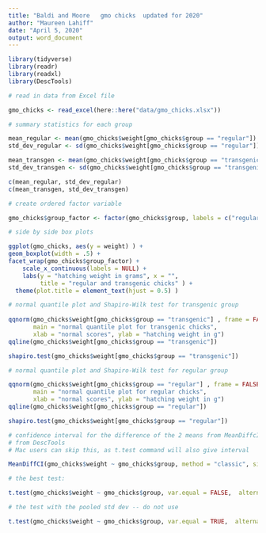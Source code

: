 ```yaml
---
title: "Baldi and Moore   gmo chicks  updated for 2020"
author: "Maureen Lahiff"
date: "April 5, 2020"
output: word_document
---
```

```r
library(tidyverse)
library(readr)
library(readxl)
library(DescTools)

# read in data from Excel file

gmo_chicks <- read_excel(here::here("data/gmo_chicks.xlsx"))
```

```r
# summary statistics for each group

mean_regular <- mean(gmo_chicks$weight[gmo_chicks$group == "regular"])
std_dev_regular <- sd(gmo_chicks$weight[gmo_chicks$group == "regular"])

mean_transgen <- mean(gmo_chicks$weight[gmo_chicks$group == "transgenic"])
std_dev_transgen <- sd(gmo_chicks$weight[gmo_chicks$group == "transgenic"])

c(mean_regular, std_dev_regular)
c(mean_transgen, std_dev_transgen)

```

```r
# create ordered factor variable

gmo_chicks$group_factor <- factor(gmo_chicks$group, labels = c("regular", "transgenic"))
```

```r
# side by side box plots

ggplot(gmo_chicks, aes(y = weight) ) +
geom_boxplot(width = .5) +
facet_wrap(gmo_chicks$group_factor) +
    scale_x_continuous(labels = NULL) +
    labs(y = "hatching weight in grams", x = "",    
         title = "regular and transgenic chicks" ) +
  theme(plot.title = element_text(hjust = 0.5) ) 
```

```r
# normal quantile plot and Shapiro-Wilk test for transgenic group 
  
qqnorm(gmo_chicks$weight[gmo_chicks$group == "transgenic"] , frame = FALSE,
       main = "normal quantile plot for transgenic chicks",
       xlab = "normal scores", ylab = "hatching weight in g")
qqline(gmo_chicks$weight[gmo_chicks$group == "transgenic"])

shapiro.test(gmo_chicks$weight[gmo_chicks$group == "transgenic"])
```

```r
# normal quantile plot and Shapiro-Wilk test for regular group 

qqnorm(gmo_chicks$weight[gmo_chicks$group == "regular"] , frame = FALSE,
       main = "normal quantile plot for regular chicks",
       xlab = "normal scores", ylab = "hatching weight in g")
qqline(gmo_chicks$weight[gmo_chicks$group == "regular"])

shapiro.test(gmo_chicks$weight[gmo_chicks$group == "regular"])
```

```r
# confidence interval for the difference of the 2 means from MeanDiffcI
# from DescTools
# Mac users can skip this, as t.test command will also give interval

MeanDiffCI(gmo_chicks$weight ~ gmo_chicks$group, method = "classic", sides = "two.sided", conf.level = .95)

# the best test:

t.test(gmo_chicks$weight ~ gmo_chicks$group, var.equal = FALSE,  alternative = "two.sided", conf.level = .95)

# the test with the pooled std dev -- do not use

t.test(gmo_chicks$weight ~ gmo_chicks$group, var.equal = TRUE,  alternative = "two.sided", conf.level = .95)
```